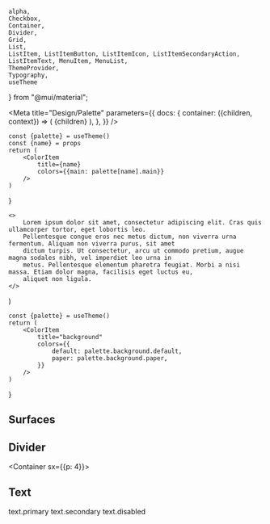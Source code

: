     alpha,
    Checkbox,
    Container,
    Divider,
    Grid,
    List,
    ListItem, ListItemButton, ListItemIcon, ListItemSecondaryAction,
    ListItemText, MenuItem, MenuList,
    ThemeProvider,
    Typography,
    useTheme
} from "@mui/material";

<Meta
    title="Design/Palette"
    parameters={{
        docs: {
            container: ({children, context}) => (
                <DocsContainer context={context}>
                    <ThemeProvider theme={lightTheme}>
                        <CssBaseline/>
                        {children}
                    </ThemeProvider>
                </DocsContainer>
            ),
        },
    }}
/>

    const {palette} = useTheme()
    const {name} = props
    return (
        <ColorItem
            title={name}
            colors={{main: palette[name].main}}
        />
    )
}

    <>
        Lorem ipsum dolor sit amet, consectetur adipiscing elit. Cras quis ullamcorper tortor, eget lobortis leo.
        Pellentesque congue eros nec metus dictum, non viverra urna fermentum. Aliquam non viverra purus, sit amet
        dictum turpis. Ut consectetur, arcu ut commodo pretium, augue magna sodales nibh, vel imperdiet leo urna in
        metus. Pellentesque elementum pharetra feugiat. Morbi a nisi massa. Etiam dolor magna, facilisis eget luctus eu,
        aliquet non ligula.
    </>
)

    const {palette} = useTheme()
    return (
        <ColorItem
            title="background"
            colors={{
                default: palette.background.default,
                paper: palette.background.paper,
            }}
        />
    )
}

## Surfaces

<ColorPalette>
    <PaletteItem name="primary"/>
    <PaletteItem name="secondary"/>
    <PaletteItem name="success"/>
    <PaletteItem name="info"/>
    <PaletteItem name="warning"/>
    <PaletteItem name="error"/>
    <BackgroundItem/>
</ColorPalette>

## Divider

<Container sx={{p: 4}}>
    <Divider/>
</Container>

## Text

<Grid container spacing={2}>
    <Grid item xs={3}>
        <Typography variant="subtitle1">
            text.primary
        </Typography>
    </Grid>
    <Grid item xs={9}>
        <Typography sx={{color: 'text.primary'}}>
            <LoremIpsum/>
        </Typography>
    </Grid>
    <Grid item xs={3}>
        <Typography variant="subtitle1">
            text.secondary
        </Typography>
    </Grid>
    <Grid item xs={9}>
        <Typography sx={{color: 'text.secondary'}}>
            <LoremIpsum/>
        </Typography>
    </Grid>
    <Grid item xs={3}>
        <Typography variant="subtitle1">
            text.disabled
        </Typography>
    </Grid>
    <Grid item xs={9}>
        <Typography sx={{color: 'text.disabled'}}>
            <LoremIpsum/>
        </Typography>
    </Grid>
</Grid>
